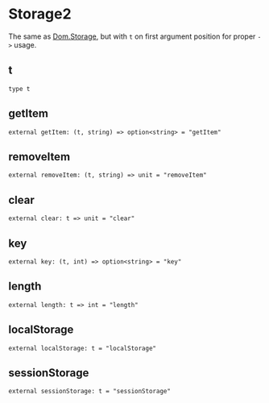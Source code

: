 # Storage2

<Intro>

The same as [Dom.Storage](./storage2), but with `t` on first argument position for proper `->` usage.

</Intro>

## t

```res sig
type t
```

## getItem

```res sig
external getItem: (t, string) => option<string> = "getItem"
```

## removeItem

```res sig
external removeItem: (t, string) => unit = "removeItem"
```

## clear

```res sig
external clear: t => unit = "clear"
```

## key

```res sig
external key: (t, int) => option<string> = "key"
```

## length

```res sig
external length: t => int = "length"
```

## localStorage

```res sig
external localStorage: t = "localStorage"
```

## sessionStorage

```res sig
external sessionStorage: t = "sessionStorage"
```
